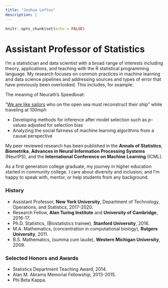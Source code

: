```yaml
---
title: "Joshua Loftus"
description: |
---
```


```r
knitr::opts_chunk$set(echo = FALSE)
```

#  Assistant Professor of Statistics

I'm a statistician and data scientist with a broad range of interests including theory, applications, and teaching with the R statistical programming language. My research focuses on common practices in machine learning and data science pipelines and addressing sources and types of error that have previously been overlooked. This includes, for example:

<aside>
  The meaning of Neurath's Speedboat:
  
  "[We are like sailors](https://en.wikipedia.org/wiki/Neurath%27s_boat) who on the open sea must reconstruct their ship" while traveling at 100mph
</aside>

- Developing methods for inference after model selection such as *p*-values adjusted for selection bias
- Analyzing the social fairness of machine learning algorithms from a causal perspective

My peer reviewed research has been published in the **Annals of Statistics**, **Biometrika**, **Advances in Neural Information Processing Systems** (NeurIPS), and the **International Conference on Machine Learning** (ICML).

As a first generation college graduate, my journey in higher education started in community college. I care about diversity and inclusion, and I'm happy to speak with, mentor, or help students from any background. 

### History

- Assistant Professor, **New York University**, Department of Technology, Operations, and Statistics, 2017-2020.
- Research Fellow, **Alan Turing Institute** and **University of Cambridge**, 2016-17. 
- Ph.D. Statistics, (Biostatistics trainee), **Stanford University**, 2016.
- M.A. Mathematics, (concentration in computational biology), **Rutgers University**, 2011.
- B.S. Mathematics, (summa cum laude), **Western Michigan University**, 2009.

### Selected Honors and Awards

- Statistics Department Teaching Award, 2014.
- Alan M. Abrams Memorial Fellowship, 2013-2015.
- Phi Beta Kappa.
